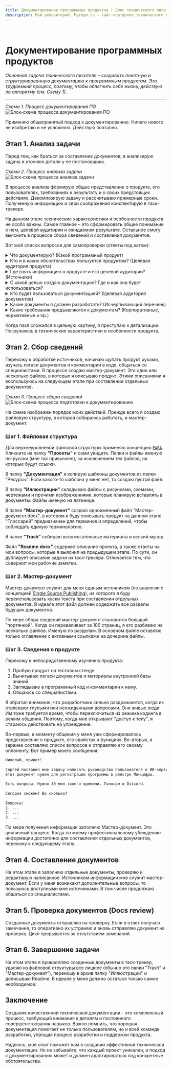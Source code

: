 ```yaml
---
title: Документирование программных продуктов | Блог технического писателя
description: Мой репозиторий. Myrepo.ru – сайт-портфолио технического писателя
---
```



<br />

# Документирование программных продуктов


*Основная задача технического писателя – создавать понятную и структурированную документацию к программным продуктам. Это трудоемкий процесс, поэтому, чтобы облегчить себе жизнь, действую по алгоритму (см. Схему 1).*

---

*Схема 1. Процесс документирования ПО*
![Блок-схема процесса документирования ПО](../../images/diagrams/diagram-001.jpg)

Применяю общепринятый подход к документированию. Ничего нового не изобретаю и не усложняю. Действую поэтапно.

## Этап 1. Анализ задачи

Перед тем, как браться за составление документов, я анализирую задачу и уточняю детали у ее постановщика.

*Схема 2. Процесс анализа задачи*
![Блок-схема процесса анализа задачи](../../images/diagrams/diagram-002.jpg)

В процессе анализа формирую общее представление о продукте, его пользователях, требованиях к результату и о своих предстоящих действиях. Декомпозирую задачу и рассчитываю примерные сроки. Полученную информацию и свои соображения конспектирую в таск-трекере.

На данном этапе технические характеристики и особенности продукта не особо важны. Самое главное – это сформировать общее понимание о нем, целевой аудитории и ожидаемом результате. Остальное смогу выяснить в процессе сбора сведений и составления документов.

Вот мой список вопросов для самопроверки (ответы под катом):

<details>
  <summary> Что документирую? (Какой программный продукт) </summary>
		- Сервис искусственного интеллекта (ИИ-сервис)
		- ИИ-сервис интерпретирует изображения магнитно-резонансной томографии (МРТ) органов малого таза с внутривенным контрастированием для выявления признаков рака предстательной железы.
		- Область медицины: лучевая диагностика.
		- Код по МКБ-10: С61 Злокачественное новообразование предстательной железы.
		- Принцип работы: 
			- ИИ-сервис встраивается в медицинскую (рентгенологическую) информационную систему.
			- Врач-ренгенолог проводит инструментальное обследование пациента. В результате в медицинском архиве изображений (PACS) сохранются снимки (формат DICOM).
			- ИИ-сервис автоматически анализирует эти снимки на предмет наличия патологии. Если патология обнаружена, ИИ выделяет "зону внимания" контурной обводкой и внутриконтурной заливкой. Формирует предварительный протокол медицинского исследования.
			- Врач-рентгенолог на своем автоматизированном рабочем месте (АРМ) отсматривает снимки и дозаполняет протокол исследования.
</details>
<details>
  <summary> Кто и в каких обсоятельствах пользуется продуктом? (Целевая аудитория продукта) </summary>
		- Врач-рентгенолог при проведении инструментального обследования пациента.
</details>
<details>
  <summary> Где взять информацию о продукте и его целевой аудитории? (Источники)</summary>
		- Тестовый стенд программы – [ссылка]
		- Легаси документов – [ссылка на облачное хранилище]
		- Корпоративная база знаний - [ссылка]
		- Комментарии в коде – [ссылка на репозиторий]
		- Сотрудники:
			- Фамилия Имя, тимлид разработчиков, telegram: [ссылка], +7(xxx)xxx-xx-xx
			- Фамилия Имя, middle-разработчик, telegram: [ссылка], +7(xxx)xxx-xx-xx
			- Фамилия Имя, специалист техподдержки, telegram: [ссылка], +7(xxx)xxx-xx-xx
</details>
<details>
  <summary> С какой целью создаю документацию? Где и как она будет использоваться? </summary>
		- Для регистрации программы в Минцифры (реестр отечественного ПО)
		- [Единый реестр российских программ для ЭВМ и БД. Официальный сайт реестра](https://reestr.digital.gov.ru)
</details>
<details>
  <summary> Кто будет пользоваться документацией? (Целевая аудитория документов) </summary>
		- Эксперты Минцифры при оценке программы на ее пригодность для регистрации
		- Их заключение влияет на результат: регистировать или нет
</details>
<details>
  <summary> Какие документы я должен разработать? (Исчерпывающий перечень) </summary>
		1. Заявление
		2. Образец лицензионного договора
		3. Описание процессов жизненного цикла
		4. Описание функциональных характеристик ПО
		5. Руководство по эксплуатации ПО
		6. Технические условия
</details>
<details>
  <summary> Какие требования предъявляются к документам? (Корпоративные, нормативные и пр.) </summary>
		- [Методические рекомендации по подаче заявлений и уведомлений. Документ pdf](https://reestr.digital.gov.ru/upload/documents/Методичка_Подача_заявления.pdf)
		- [Правила формирования и ведения единого реестра программ для ЭВМ и БД. СПС Гарант](https://base.garant.ru/71252170/)
		- [Требования к правообладателям и программам. Официальный сайт Госуслуг](https://www.gosuslugi.ru/reestrpo)
		- Применять ГОСТы можно, но не обязательно.
		- Заявление в Минцифры заполняется на портале Госуслуг, подписывается усиленной ЭЦП
		- [Классификатор программ для ЭВМ и БД](https://base.garant.ru/74832091/)
</details>

Когда пазл сложился в цельную картину, я приступаю к детализации. Погружаюсь в технические характеристики и особенности продукта.

## Этап 2. Сбор сведений 

Перехожу к обработке источников, начинаю щупать продукт руками, изучать легаси документов и комментарии в коде, общаться со специалистами. В процессе создаю мастер-документ. Это один или несколько файлов, в которых я описываю продукт. Этими описаниями я воспользуюсь на следующем этапе при составлении отдельных документов.

*Схема 3. Процесс сбора сведений*
![Блок-схема процесса подготовки к документированию](../../images/diagrams/diagram-003.jpg)

На схеме изображен порядок моих действий. Прежде всего я создаю файловую структуру, в которой собираюсь работать, и мастер-документ.

### Шаг 1. Файловая структура

<FileTree>
  <FileTree.Folder name="Архив">
	</FileTree.Folder>
  <FileTree.Folder name="Проекты" defaultOpen>
		<FileTree.Folder name="Регистрация в реестре отечественного ПО Минцифры" defaultOpen>
			<FileTree.Folder name="Документация" defaultOpen>
				<FileTree.File name="Заявление_в_Минцифры.docx" />
				<FileTree.File name="Образец_лицензионного_договора.docx" />
				<FileTree.File name="Описание_процессов_жизненного_цикла.docx" />
				<FileTree.File name="Описание_функциональных_характеристик.docx" />
				<FileTree.File name="Руководство_по_эксплуатации.docx" />
				<FileTree.File name="Технические_условия.docx" />
			</FileTree.Folder>
			<FileTree.Folder name="Иллюстрации" defaultOpen>
				<FileTree.Folder name="Исходники" defaultOpen>
					<FileTree.File name="img-001.jpg" />
					<FileTree.File name="img-002.jpg" />
					<FileTree.File name="img-003.png" />
					<FileTree.File name="img-124.png" />
				</FileTree.Folder>
				<FileTree.Folder name="Обработано" defaultOpen>
					<FileTree.File name="diagram-life-cycle-model-001.jpg" />
					<FileTree.File name="diagram-data-depersonalization-process-001.jpg" />
					<FileTree.File name="pic-gui-001.png" />
					<FileTree.File name="pic-gui-002.png" />
				</FileTree.Folder>
			</FileTree.Folder>
			<FileTree.Folder name="Мастер-документ" defaultOpen>
				<FileTree.File name="Глоссарий.docx" />
				<FileTree.File name="Мастер-документ.docx" />
			</FileTree.Folder>
			<FileTree.Folder name="Trash" defaultOpen>
				<FileTree.File name="Статья_о_моделях_жизненного_цикла.pdf" />
				<FileTree.File name="ПНСТ_Системы_ИИ_в_клинической_медицине_Часть_10.pdf" />
			</FileTree.Folder>
			<FileTree.File name="Readme.docx" />		
		</FileTree.Folder>
	</FileTree.Folder>
	<FileTree.Folder name="Процессы">
	</FileTree.Folder>
	<FileTree.Folder name="Ресурсы" defaultOpen>
		  <FileTree.Folder name="Шаблоны документов">
			</FileTree.Folder>
	</FileTree.Folder>
</FileTree>

Для верхнеуровневой файловой структуры применяю концепцию [`PARA`](/knowledge-base/concepts/para.mdx). Кликните на папку **"Проекты"** и сами увидите. Папки и файлы именую по-русски (мне так привычнее), за исключением тех файлов, на которые будут ссылки.

В папку **"Документация"** я копирую шаблоны документов из папки "Ресурсы". Если какого-то шаблона у меня нет, то создаю пустой файл.

В папку **"Иллюстрации"** складываю файлы с рисунками, схемами, чертежами и прочими изображениями, которые планирую вставлять в документы. Файлы именую на латинице.

В папке **"Мастер-документ"** создаю одноименный файл "Мастер-документ.docx", в котором я буду описывать продукт на данном этапе. "Глоссарий" предназначен для терминов и определений, чтобы соблюдать единую терминологию.

В папке **"Trash"** собираю вспомогательные материалы и всякий мусор.

Файл **"Readme.docx"** содержит описание проекта, а также ответы на мои вопросы, которые я выяснил на предыдущем этапе. По сути, он дублирует описание задачи из таск-трекера. Отличается тем, что содержит мои рабочие заметки.

### Шаг 2. Мастер-документ

Мастер-документ служит для меня единым источником (по аналогии с концепцией [Single Source Publishing](/knowledge-base/concepts/single-source-publishing.mdx)), из которого я буду переиспользовать куски текста при составлении отдельных документов. В идеале этот файл должен содержать все разделы будущих документов.

По мере сбора сведений мастер-документ становится большой "портянкой". Когда он переваливает за 100 страниц, я его разбиваю на несколько файлов. Именую по разделам. В основном файле оставляю только оглавление с активными ссылками на дочерние файлы.

### Шаг 3. Сведения о продукте

Перехожу к непосредственному изучению продукта:

1. Пробую продукт на тестовом стенде.
2. Вычитываю легаси документов и материалы внутренней базы знаний.
3. Заглядываю в программный код и комментарии к нему.
4. Общаюсь со специалистами.

Я обратил внимание, что разработчики сильно раздражаются, когда их отвлекают глупыми или неожиданными вопросами. Они живые люди. Им тоже требуется время, чтобы переключиться из режима кодинга в режим общения. Поэтому, когда мне открывают "доступ к телу", я стараюсь действовать на упреждение. 

Во-первых, к моменту общения у меня уже сформировалось представление о продукте, его свойстах и функциях. Во-вторых, я заранее составляю список вопросов и отправляю его своему оппоненту. Вот пример моего сообщения:

```txt filename="Пример сообщения"
Николай, привет! 
  
Сергей поставил мне задачу написать руководство пользователя к ИИ-сервису. 
Этот документ нужен для регистрации программы в реестре Минцифры.
  
Есть вопросы. Нужно 30 мин твоего времени. Голосом в Discord.
  
Сегодня сможем? Во сколько?
  
Вопросы:
1. ...
2. ...
3. ...
```

По мере получения информации заполняю Мастер-документ. Это цикличный процесс. Когда по моему профессиональному убеждению информации достаточно для составления отдельных документов, перехожу к следующему этапу.

## Этап 4. Составление документов

На этом этапе я заполняю отдельные документы, проверяю и редактирую написанное. Источником информации мне служит мастер-документ. Если у меня возникают дополнительные вопросы, то пользуюсь доступными мне источниками. В том числе продолжаю общаться со специалистами.

## Этап 5. Проверка документов (Docs review)

Созданные документы отправляю на проверку. Если в ответ получаю замечания, то оперативно их устраняю и вновь отправляю документ на проверку. Цикл прерывается за отсутствием замечаний.

## Этап 6. Завершение задачи

На этом этапе я прикрепляю созданные документы в таск-трекер, удаляю из файловой структуры все лишнее (обычно это папки "Trash" и "Мастер-документ"), переношу в архив папку "Иллюстрации" и дописываю Readme. В идеале у меня должно остаться только самое необходимое:

<FileTree>
  <FileTree.Folder name="Архив" defaultOpen>
	  <FileTree.Folder name="Иллюстрации" defaultOpen>
			<FileTree.File name="diagram-life-cycle-model-001.jpg" />
			<FileTree.File name="diagram-data-depersonalization-process-001.jpg" />
			<FileTree.File name="pic-gui-001.png" />
			<FileTree.File name="pic-gui-002.png" />
		</FileTree.Folder>
	</FileTree.Folder>
  <FileTree.Folder name="Проекты" defaultOpen>
		<FileTree.Folder name="Регистрация в реестре отечественного ПО Минцифры" defaultOpen>
			<FileTree.Folder name="Документация" defaultOpen>
				<FileTree.File name="Заявление_в_Минцифры.docx" />
				<FileTree.File name="Образец_лицензионного_договора.docx" />
				<FileTree.File name="Описание_процессов_жизненного_цикла.docx" />
				<FileTree.File name="Описание_функциональных_характеристик.docx" />
				<FileTree.File name="Руководство_по_эксплуатации.docx" />
				<FileTree.File name="Технические_условия.docx" />
			</FileTree.Folder>
			<FileTree.File name="Readme.docx" />		
		</FileTree.Folder>
	</FileTree.Folder>
	<FileTree.Folder name="Процессы">
	</FileTree.Folder>
	<FileTree.Folder name="Ресурсы" defaultOpen>
			<FileTree.Folder name="Шаблоны документов">
			</FileTree.Folder>
	</FileTree.Folder>
</FileTree>
<FileTree>
  <FileTree.Folder name="Корзина" defaultOpen>
	  <FileTree.Folder name="Мастер-документ">
		</FileTree.Folder>
		<FileTree.Folder name="Trash">
		</FileTree.Folder>
	</FileTree.Folder>
</FileTree>

## Заключение

Создание качественной технической документации - это комплексный процесс, требующий внимания к деталям и постоянного совершенствования навыков. Важно помнить, что хорошая документация помогает не только пользователям, но и всей команде разработки, упрощая процесс разработки и поддержки продукта.

Надеюсь, мой опыт поможет вам в создании эффективной технической документации. Но не забывайте, что каждый проект уникален, и подход к документированию может и должен адаптироваться под конкретные обстоятельства.
